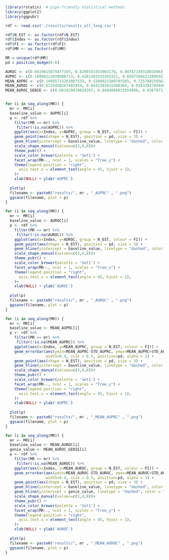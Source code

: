 ```r
library(rstatix)  # pipe-friendly statistical methods
library(ggplot2)
library(ggpubr)

rdf <- read.csv('./results/results_all_long.csv')

rdf$N_EST <- as.factor(rdf$N_EST)
rdf$Index <- as.factor(rdf$Index)
rdf$FI <- as.factor(rdf$FI)
rdf$MR <- as.factor(rdf$MR)

```
```r

MR = unique(rdf$MR)
pd = position_dodge(0.6)

AUROC <- c(0.6619815875877165, 0.8290163353003178, 0.9078733931801096)
AUPRC <- c(0.10999212039806713, 0.4261383315393321, 0.6587304621389592)
MEAN_AUPRC <- c(0.19955715263807533, 0.5260921589703365, 0.7257882565622619)
MEAN_AUROC <- c(0.6725450267402954, 0.8441343415588369, 0.916339278444858)
MEAN_AUROC_GENIE <- c(0.661429878034267, 0.8464084933954908, 0.8367971767578932)


for (i in seq_along(MR)) {
  mr <- MR[i]
  baseline_value <- AUPRC[i]
  p <- rdf %>%
    filter(MR == mr) %>%
     filter(!is.na(AUPRC)) %>%
    ggplot(aes(x=Index, y=AUPRC, group = N_EST, colour = FI)) + 
    geom_point(aes(shape = N_EST), position = pd, size = 3) +
    geom_hline(yintercept = baseline_value, linetype = "dashed", color = "black", alpha = 0.5) + 
    scale_shape_manual(values=c(3,4,8))+
    theme_pubr() + 
    scale_color_brewer(palette = 'Set1') +
    facet_wrap(MR~., ncol = 1, scales = "free_y") +
    theme(legend.position = "right",
      axis.text.x = element_text(angle = 45, hjust = 1),
    )+
    xlab(NULL) + ylab('AUPRC')
    
  plot(p)
  filename <- paste0("results/", mr , "_AUPRC" , ".png")
  ggsave(filename, plot = p)
}

for (i in seq_along(MR)) {
  mr <- MR[i]
  baseline_value <- AUROC[i]
  p <- rdf %>%
    filter(MR == mr) %>%
     filter(!is.na(AUROC)) %>%
    ggplot(aes(x=Index, y=AUROC, group = N_EST, colour = FI)) + 
    geom_point(aes(shape = N_EST), position = pd, size = 3) +
    geom_hline(yintercept = baseline_value, linetype = "dashed", color = "black", alpha = 0.5) + 
    scale_shape_manual(values=c(3,4,8))+
    theme_pubr() + 
    scale_color_brewer(palette = 'Set1') +
    facet_wrap(MR~., ncol = 1, scales = "free_y") +
    theme(legend.position = "right",
      axis.text.x = element_text(angle = 45, hjust = 1),
    )+
    xlab(NULL) + ylab('AUROC')
    
  plot(p)
  filename <- paste0("results/", mr , "_AUROC" , ".png")
  ggsave(filename, plot = p)
}

for (i in seq_along(MR)) {
  mr <- MR[i]
  baseline_value <- MEAN_AUPRC[i]
  p <- rdf %>%
    filter(MR == mr) %>%
     filter(!is.na(MEAN_AUPRC)) %>%
    ggplot(aes(x=Index, y=MEAN_AUPRC, group = N_EST, colour = FI)) + 
    geom_errorbar(aes(ymin=MEAN_AUPRC-STD_AUPRC, ymax=MEAN_AUPRC+STD_AUPRC), 
                  width=0.4, size = 0.5, position=pd, alpha = 1) +
    geom_point(aes(shape = N_EST), position = pd, size = 3) +
    geom_hline(yintercept = baseline_value, linetype = "dashed", color = "black", alpha = 0.5) +
    scale_shape_manual(values=c(3,4,8))+
    theme_pubr() + 
    scale_color_brewer(palette = 'Set1') +
    facet_wrap(MR~., ncol = 1, scales = "free_y") +
    theme(legend.position = "right",
      axis.text.x = element_text(angle = 45, hjust = 1),
    )+
    xlab(NULL) + ylab('AUPRC')
    
  plot(p)
  filename <- paste0("results/", mr , "_MEAN_AUPRC" , ".png")
  ggsave(filename, plot = p)
}

for (i in seq_along(MR)) {
  mr <- MR[i]
  baseline_value <- MEAN_AUROC[i]
  genie_value <- MEAN_AUROC_GENIE[i]
  p <- rdf %>%
    filter(MR == mr) %>%
     filter(!is.na(MEAN_AUROC)) %>%
    ggplot(aes(x=Index, y=MEAN_AUROC, group = N_EST, colour = FI)) + 
    geom_errorbar(aes(ymin=MEAN_AUROC-STD_AUROC, ymax=MEAN_AUROC+STD_AUROC), 
                  width=0.4, size = 0.5, position=pd, alpha = 1) +
    geom_point(aes(shape = N_EST), position = pd, size = 3) +
    geom_hline(yintercept = baseline_value, linetype = "dashed", color = "black", alpha = 0.5) + 
    geom_hline(yintercept = genie_value, linetype = "dashed", color = "green", alpha = 0.5) + 
    scale_shape_manual(values=c(3,4,8))+
    theme_pubr() + 
    scale_color_brewer(palette = 'Set1') +
    facet_wrap(MR~., ncol = 1, scales = "free_y") +
    theme(legend.position = "right",
      axis.text.x = element_text(angle = 45, hjust = 1),
    )+
    xlab(NULL) + ylab('AUROC')
    
  plot(p)
  filename <- paste0("results/", mr , "_MEAN_AUROC" , ".png")
  ggsave(filename, plot = p)
}
```



